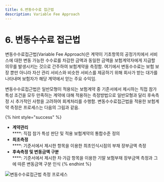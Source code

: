 ```yaml
---
title: 6.변동수수료 접근법
description: Variable Fee Approach
---
```


# 6. 변동수수료 접근법

변동수수료접근법(Variable Fee Approach)은 계약이 기초항목의 공정가치에서 서비스에 대한 변동 가능한 수수료를 차감한 금액과 동일한 금액을 보험계약자에게 지급할 의무를 발생시키는 것으로 간주하여 보험계약을 측정함. 여기에서 변동수수료는 보험 보장 뿐만 아니라 자산 관리 서비스와 비슷한 서비스를 제공하기 위해 회사가 받는 대가를 나타내며 보험자가 해당 계약에서 얻는 주요 수익임.&#x20;

변동수수료접근법은 일반모형이 적용되는 보험계약 중 기준서에서 제시하는 직접 참가 특성 조건을 모두 만족하는 계약에 대해 적용하는 측정방법으로 일반모형과 달리 후속측정 시 추가적인 사항을 고려하여 회계처리를 수행함. 변동수수료접근법을 적용한 보험계약 측정은 프로세스는 다음의 그림과 같음.&#x20;

{% hint style="success" %}
* **계약관리**\
  ****: 직접 참가 특성 판단 및 적용 보험계약의 통합수준 정의&#x20;
* **최초측정**\
  ****: 기준서에서 제시한 항목을 이용한 최초인식시점의 부채 장부금액 측정 &#x20;
* **후속측정 및 변동금액 구분**\
  ****: 기준서에서 제시한 차·가감 항목을 이용한 기말 보험부채  장부금액 측정과 그에 따른 변동금액 구분 인식&#x20;
{% endhint %}

![변동수수료접근법 측정 프로세스](../.gitbook/assets/그림6-1\_대체.png)
